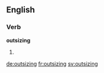 ==English==

===Verb===
'''outsizing'''

# {{present participle of|outsize}}

[[de:outsizing]]
[[fr:outsizing]]
[[sv:outsizing]]